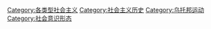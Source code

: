 [[Category:各类型社会主义|Category:各类型社会主义]]
[[Category:社会主义历史|Category:社会主义历史]]
[[Category:乌托邦运动|Category:乌托邦运动]]
[[Category:社会意识形态|Category:社会意识形态]]